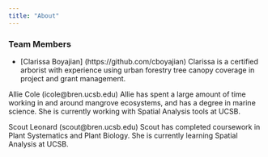 ```yaml
---
title: "About"
---
```


### Team Members 

- [Clarissa Boyajian] (https://github.com/cboyajian) Clarissa is a certified arborist with experience using urban forestry tree canopy coverage in project and grant management. 

Allie Cole (icole@bren.ucsb.edu) Allie has spent a large amount of time working in and around mangrove ecosystems, and has a degree in marine science. She is currently working with Spatial Analysis tools at UCSB. 

Scout Leonard (scout@bren.ucsb.edu) Scout has completed coursework in Plant Systematics and Plant Biology. She is currently learning Spatial Analysis at UCSB.
